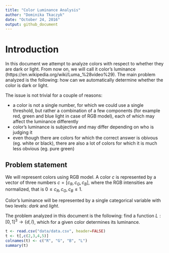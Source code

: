 ```yaml
---
title: "Color Luminance Analysis"
author: "Dominika Tkaczyk"
date: "October 24, 2016"
output: github_document
---
```


# Introduction

In this document we attempt to analyze colors with respect to whether they are dark or light. From now on, we will 
call it color's luminance (https://en.wikipedia.org/wiki/Luma_%28video%29). The main problem analyzed is the
following: how can we automatically determine whether the color is dark or light.

The issue is not trivial for a couple of reasons:

  * a color is not a single number, for which we could use a single threshold, but rather a combination of a few
  components (for example red, green and blue light in case of RGB model), each of which may affect the luminance
  differently
  * color's luminance is subjective and may differ depending on who is judging it
  * even though there are colors for which the correct answer is obivous (eg. white or black), there are also a lot
  of colors for which it is much less obvious (eg. pure green)
 
## Problem statement

We will represent colors using RGB model. A color $c$ is represented by a vector of three numbers $c = [c_R, c_G, c_B]$, where the RGB intensities are normalized, that is $0 \leq c_R, c_G, c_B \leq 1$.

Color's luminance will be represented by a single categorical variable with two levels: *dark* and *light*.

The problem analyzed in this document is the following: find a function $L: [0,1]^3 \rightarrow \{d,l\}$, which for
a given color determines its luminance.

```r
t <- read.csv("data/data.csv", header=FALSE)
t <- t[,c(2,3,4,5)]
colnames(t) <- c("R", "G", "B", "L")
summary(t)
```

